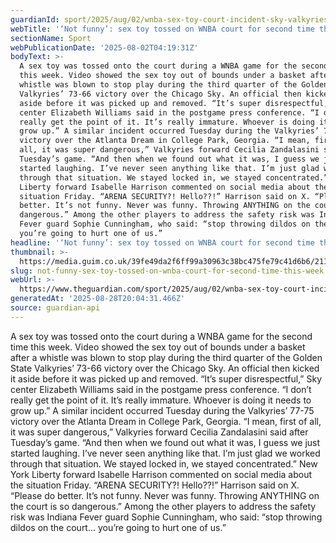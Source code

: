 ```yaml
---
guardianId: sport/2025/aug/02/wnba-sex-toy-court-incident-sky-valkyries
webTitle: '‘Not funny’: sex toy tossed on WNBA court for second time this week'
sectionName: Sport
webPublicationDate: '2025-08-02T04:19:31Z'
bodyText: >-
  A sex toy was tossed onto the court during a WNBA game for the second time
  this week. Video showed the sex toy out of bounds under a basket after a
  whistle was blown to stop play during the third quarter of the Golden State
  Valkyries’ 73-66 victory over the Chicago Sky. An official then kicked it
  aside before it was picked up and removed. “It’s super disrespectful,” Sky
  center Elizabeth Williams said in the postgame press conference. “I don’t
  really get the point of it. It’s really immature. Whoever is doing it needs to
  grow up.” A similar incident occurred Tuesday during the Valkyries’ 77-75
  victory over the Atlanta Dream in College Park, Georgia. “I mean, first of
  all, it was super dangerous,” Valkyries forward Cecilia Zandalasini said after
  Tuesday’s game. “And then when we found out what it was, I guess we just
  started laughing. I’ve never seen anything like that. I’m just glad we worked
  through that situation. We stayed locked in, we stayed concentrated.” New York
  Liberty forward Isabelle Harrison commented on social media about the
  situation Friday. “ARENA SECURITY?! Hello??!” Harrison said on X. “Please do
  better. It’s not funny. Never was funny. Throwing ANYTHING on the court is so
  dangerous.” Among the other players to address the safety risk was Indiana
  Fever guard Sophie Cunningham, who said: “stop throwing dildos on the court…
  you’re going to hurt one of us.”
headline: '‘Not funny’: sex toy tossed on WNBA court for second time this week'
thumbnail: >-
  https://media.guim.co.uk/39fe49da2f6ff99a30963c38bc475fe79c41d6b6/211_0_4220_3376/500.jpg
slug: not-funny-sex-toy-tossed-on-wnba-court-for-second-time-this-week
webUrl: >-
  https://www.theguardian.com/sport/2025/aug/02/wnba-sex-toy-court-incident-sky-valkyries
generatedAt: '2025-08-28T20:04:31.466Z'
source: guardian-api
---
```

A sex toy was tossed onto the court during a WNBA game for the second time this week. Video showed the sex toy out of bounds under a basket after a whistle was blown to stop play during the third quarter of the Golden State Valkyries’ 73-66 victory over the Chicago Sky. An official then kicked it aside before it was picked up and removed. “It’s super disrespectful,” Sky center Elizabeth Williams said in the postgame press conference. “I don’t really get the point of it. It’s really immature. Whoever is doing it needs to grow up.” A similar incident occurred Tuesday during the Valkyries’ 77-75 victory over the Atlanta Dream in College Park, Georgia. “I mean, first of all, it was super dangerous,” Valkyries forward Cecilia Zandalasini said after Tuesday’s game. “And then when we found out what it was, I guess we just started laughing. I’ve never seen anything like that. I’m just glad we worked through that situation. We stayed locked in, we stayed concentrated.” New York Liberty forward Isabelle Harrison commented on social media about the situation Friday. “ARENA SECURITY?! Hello??!” Harrison said on X. “Please do better. It’s not funny. Never was funny. Throwing ANYTHING on the court is so dangerous.” Among the other players to address the safety risk was Indiana Fever guard Sophie Cunningham, who said: “stop throwing dildos on the court… you’re going to hurt one of us.”
